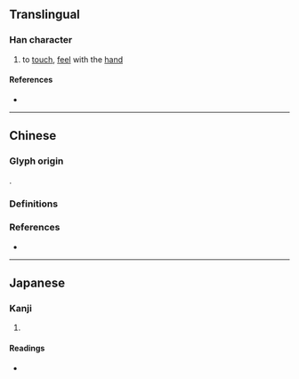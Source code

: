 {{character info}}
==Translingual==

===Han character===
{{Han char|rn=64|rad=手|as=15|sn=18|four=|canj=QIDQ|ids=⿰扌摩}}

# to [[touch]], [[feel]] with the [[hand]]

====References====
* {{Han ref|kx=0461.060|dkj=12897|dj=0810.140|hdz=31981.130|uh=64F5|ud=25845}}

----

==Chinese==

===Glyph origin===
{{Han compound|手|alt1=扌|摩|t1=hand|ls=psc|c1=s|c2=p}}.

===Definitions===
{{zh-see|摩}}

===References===
* {{R:twedu|A01658-002}}

----

==Japanese==

===Kanji===
{{ja-kanji|grade=|rs=手15}}

# {{rfdef|ja|sort=手15}}

====Readings====
* {{ja-readings|on=[[ま]] (ma)|kun=[[する]] (suru), [[もむ]] (momu)}}
